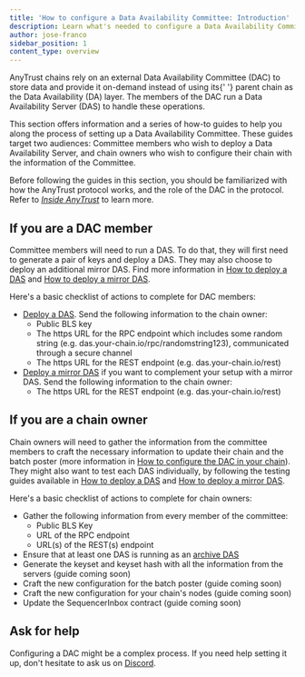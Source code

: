 ```yaml
---
title: 'How to configure a Data Availability Committee: Introduction'
description: Learn what's needed to configure a Data Availability Committee for your chain
author: jose-franco
sidebar_position: 1
content_type: overview
---
```



<PublicPreviewBannerPartial />

<p>
  <a data-quicklook-from="arbitrum-anytrust-protocol">AnyTrust</a> chains rely on an external Data
  Availability Committee (DAC) to store data and provide it on-demand instead of using its{' '}
  <a data-quicklook-from="parent-chain">parent chain</a> as the Data Availability (DA) layer. The
  members of the DAC run a Data Availability Server (DAS) to handle these operations.
</p>

This section offers information and a series of how-to guides to help you along the process of setting up a Data Availability Committee. These guides target two audiences: Committee members who wish to deploy a Data Availability Server, and chain owners who wish to configure their chain with the information of the Committee.

Before following the guides in this section, you should be familiarized with how the AnyTrust protocol works, and the role of the DAC in the protocol. Refer to _[Inside AnyTrust](/inside-anytrust.mdx)_ to learn more.

## If you are a DAC member

Committee members will need to run a DAS. To do that, they will first need to generate a pair of keys and deploy a DAS. They may also choose to deploy an additional mirror DAS. Find more information in [How to deploy a DAS](./deploy-a-das.mdx) and [How to deploy a mirror DAS](./deploy-a-mirror-das.mdx).

Here's a basic checklist of actions to complete for DAC members:

- [Deploy a DAS](./deploy-a-das.mdx). Send the following information to the chain owner:
  - Public BLS key
  - The https URL for the RPC endpoint which includes some random string (e.g. das.your-chain.io/rpc/randomstring123), communicated through a secure channel
  - The https URL for the REST endpoint (e.g. das.your-chain.io/rest)
- [Deploy a mirror DAS](./deploy-a-mirror-das.mdx) if you want to complement your setup with a mirror DAS. Send the following information to the chain owner:
  - The https URL for the REST endpoint (e.g. das.your-chain.io/rest)

## If you are a chain owner

Chain owners will need to gather the information from the committee members to craft the necessary information to update their chain and the batch poster (more information in [How to configure the DAC in your chain](./configure-the-dac-in-your-chain.mdx)). They might also want to test each DAS individually, by following the testing guides available in [How to deploy a DAS](./deploy-a-das.mdx#testing-the-das) and [How to deploy a mirror DAS](./deploy-a-mirror-das.mdx#testing-the-das).

Here's a basic checklist of actions to complete for chain owners:

- Gather the following information from every member of the committee:
  - Public BLS Key
  - URL of the RPC endpoint
  - URL(s) of the REST(s) endpoint
- Ensure that at least one DAS is running as an [archive DAS](./deploy-a-das.mdx#archive-da-servers)
- Generate the keyset and keyset hash with all the information from the servers (guide coming soon)
- Craft the new configuration for the batch poster (guide coming soon)
- Craft the new configuration for your chain's nodes (guide coming soon)
- Update the SequencerInbox contract (guide coming soon)

## Ask for help

Configuring a DAC might be a complex process. If you need help setting it up, don't hesitate to ask us on [Discord](https://discord.gg/arbitrum).
